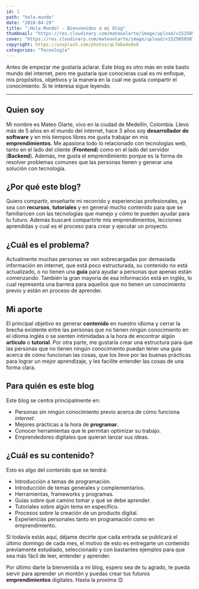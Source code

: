 ```yaml
---
id: 1
path: "hola-mundo"
date: "2018-04-29"
title: "¡Hola Mundo! - Bienvenidos a mi blog"
thumbnail: "https://res.cloudinary.com/mateoolarte/image/upload/v1525050307/blog/hola-mundo/thumbnail-hola-mundo.jpg"
cover: "https://res.cloudinary.com/mateoolarte/image/upload/v1525050307/blog/hola-mundo/cover-hola-mundo.jpg"
copyright: https://unsplash.com/photos/qL7mba4e8n8
categories: "Tecnología"
---
```


Antes de empezar me gustaria aclarar. Este blog es otro más en este basto mundo del internet, pero me gustaría que conocieras cual es mi enfoque, mis propósitos, objetivos y la manera en la cual me gusta compartir el conocimiento. Si te interesa sigue leyendo.

---

## Quien soy

Mi nombre es Mateo Olarte, vivo en la ciudad de Medellín, Colombia. Llevo más de 5 años en el mundo del internet, hace 3 años soy **desarrollador de software** y en mis tiempos libres me gusta trabajar en mis **emprendimientos**. Me apasiona todo lo relacionado con tecnologías web, tanto en el lado del cliente (**Frontend**) como en el lado del servidor (**Backend**). Además, me gusta el emprendimiento porque es la forma de resolver problemas comunes que las personas tienen y generar una solución con tecnología.

## ¿Por qué este blog?

Quiero compartir, enseñarte mi recorrido y experiencias profesionales, ya sea con **recursos**, **tutoriales** y en general mucho contenido para que se familiaricen con las tecnologías que manejo y cómo te pueden ayudar para tu futuro. Además buscaré compartirte mis emprendimientos, lecciones aprendidas y cual es el proceso para crear y ejecutar un proyecto.

## ¿Cuál es el problema?

Actualmente muchas personas se ven sobrecargadas por demasiada información en internet, que está poco estructurada, su contenido no está actualizado, o no tienen una **guía** para ayudar a personas que apenas están comenzando. También la gran mayoría de esa información está en inglés, lo cual representa una barrera para aquellos que no tienen un conocimiento previo y están en proceso de aprender.

## Mi aporte

El principal objetivo es generar **contenido** en nuestro idioma y cerrar la brecha existente entre las personas que no tienen ningún conocimiento en el idioma inglés o se sienten intimidadas a la hora de encontrar algún **artículo** o **tutorial**. Por otra parte, me gustaría crear una estructura para que las personas que no tienen ningún conocimiento puedan tener una guía acerca de cómo funcionan las cosas, que los lleve por las buenas prácticas para lograr un mejor aprendizaje, y les facilite entender las cosas de una forma clara.

## Para quién es este blog

Este blog se centra principalmente en:

- Personas sin ningún conocimiento previo acerca de cómo funciona _internet_.
- Mejores prácticas a la hora de **programar**.
- Conocer herramientas que le permitan optimizar su trabajo.
- Emprendedores digitales que quieran lanzar sus ideas.

## ¿Cuál es su contenido?

Esto es algo del contenido que se tendrá:

- Introducción a temas de programación.
- Introducción de temas generales y complementarios.
- Herramientas, frameworks y programas.
- Guías sobre qué camino tomar y qué se debe aprender.
- Tutoriales sobre algún tema en específico.
- Procesos sobre la creación de un producto digital.
- Experiencias personales tanto en programación como en emprendimiento.

Si todavía estás aquí, déjame decirte que cada entrada se publicará el último domingo de cada mes, el motivo de esto es entregarte un contenido previamente estudiado, seleccionado y con bastantes ejemplos para que sea más fácil de leer, entender y aprender.

Por último darte la bienvenida a mi blog, espero sea de tu agrado, te pueda servir para aprender un montón y puedas crear tus futuros **emprendimientos** digitales. Hasta la proxima :blush:
